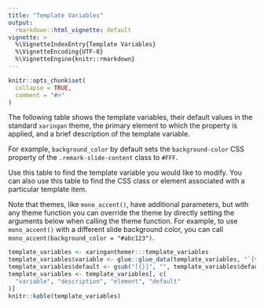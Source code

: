 ```yaml
---
title: "Template Variables"
output: 
  rmarkdown::html_vignette: default
vignette: >
  %\VignetteIndexEntry{Template Variables}
  %\VignetteEncoding{UTF-8}
  %\VignetteEngine{knitr::rmarkdown}
---
```


```r
knitr::opts_chunk$set(
  collapse = TRUE,
  comment = "#>"
)
```

The following table shows the template variables, their default values in the standard `xaringan` theme, the primary element to which the property is applied, and a brief description of the template variable. 

For example, `background_color` by default sets the `background-color` CSS property of the `.remark-slide-content` class to `#FFF`.

Use this table to find the template variable you would like to modify.
You can also use this table to find the CSS class or element associated with a particular template item.

Note that themes, like `mono_accent()`, have additional parameters, but with any theme function you can override the theme by directly setting the arguments below when calling the theme function.
For example, to use `mono_accent()` with a different slide background color, you can call `mono_accent(background_color = "#abc123")`.

```r
template_variables <- xaringanthemer:::template_variables
template_variables$variable <- glue::glue_data(template_variables, "`{variable}`")
template_variables$default <- gsub("[{}]", "", template_variables$default)
template_variables <- template_variables[, c(
  "variable", "description", "element", "default"
)]
knitr::kable(template_variables)
```

